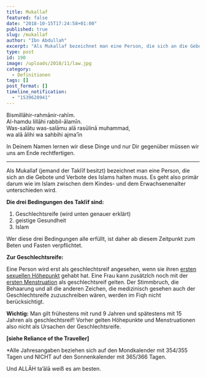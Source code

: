 ```yaml
---
title: Mukallaf
featured: false
date: "2018-10-15T17:24:58+01:00"
published: true
slug: /mukallaf
author: "Ibn Abdullah"
excerpt: "Als Mukallaf bezeichnet man eine Person, die sich an die Gebote und Verbote des Islams halten muss. Es geht also primär darum wie im Islam zwischen dem Kindes- und dem Erwachsenenalter unterschieden wird."
type: post
id: 190
image: /uploads/2018/11/law.jpg
category:
  - Definitionen
tags: []
post_format: []
timeline_notification:
  - "1539620941"
---
```


Bismillāhir-rahmānir-rahīm.  
Al-hamdu lillāhi rabbil-ālamīn.  
Was-salātu was-salāmu alā rasūlinā muhammad,  
wa alā ālihi wa sahbihi ajma’īn

In Deinem Namen lernen wir diese Dinge und nur Dir gegenüber müssen wir uns am Ende rechtfertigen.

---

Als Mukallaf (jemand der Taklīf besitzt) bezeichnet man eine Person, die sich an die Gebote und Verbote des Islams halten muss. Es geht also primär darum wie im Islam zwischen dem Kindes- und dem Erwachsenenalter unterschieden wird.

**Die drei Bedingungen des Taklīf sind:**

1. Geschlechtsreife (wird unten genauer erklärt)
2. geistige Gesundheit
3. Islam

Wer diese drei Bedingungen alle erfüllt, ist daher ab diesem Zeitpunkt zum Beten und Fasten verpflichtet.

**Zur Geschlechtsreife:**

Eine Person wird erst als geschlechtsreif angesehen, wenn sie ihren <u>ersten sexuellen Höhepunkt</u> gehabt hat. Eine Frau kann zusätzlch noch mit der <u>ersten Menstruation</u> als geschlechtsreif gelten. Der Stimmbruch, die Behaarung und all die anderen Zeichen, die medizinisch gesehen auch der Geschlechtsreife zuzuschreiben wären, werden im Fiqh nicht berücksichtigt.

**Wichtig:** Man gilt frühestens mit rund 9 Jahren und spätestens mit 15 Jahren als geschlechtsreif! Vorher gelten Höhepunkte und Menstruationen also nicht als Ursachen der Geschlechtsreife.

**\[siehe Reliance of the Traveller\]**

\*Alle Jahresangaben beziehen sich auf den Mondkalender mit 354/355 Tagen und NICHT auf den Sonnenkalender mit 365/366 Tagen.

Und ALLĀH ta’ālā weiß es am besten.
